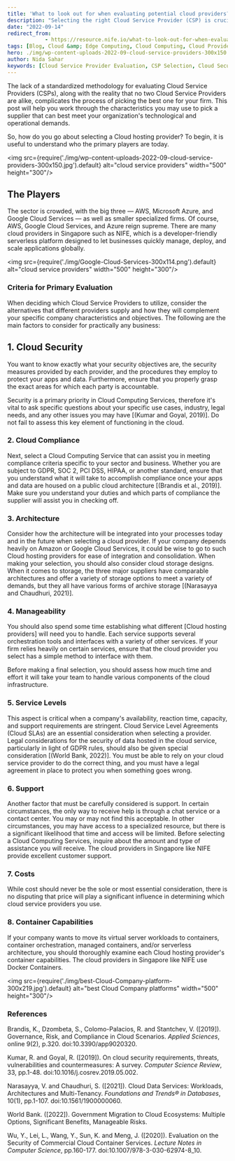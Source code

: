 ```yaml
---
title: 'What to look out for when evaluating potential cloud providers?'
description: "Selecting the right Cloud Service Provider (CSP) is crucial for meeting your organization's technological and operational demands. This article guides you through key criteria such as security, compliance, architecture, manageability, service levels, support, costs, and container capabilities to help you evaluate potential CSPs effectively."
date: "2022-09-14"
redirect_from: 
            - https://resource.nife.io/what-to-look-out-for-when-evaluating-potential-cloud-providers/
tags: [Blog, Cloud &amp; Edge Computing, Cloud Computing, Cloud Providers, Edge Computing]
hero: ./img/wp-content-uploads-2022-09-cloud-service-providers-300x150.jpg
author: Nida Sahar
keywords: [Cloud Service Provider Evaluation, CSP Selection, Cloud Security, Compliance, Architecture, Manageability, Costs, Container Capabilities]
---
```


The lack of a standardized methodology for evaluating Cloud Service Providers (CSPs), along with the reality that no two Cloud Service Providers are alike, complicates the process of picking the best one for your firm. This post will help you work through the characteristics you may use to pick a supplier that can best meet your organization's technological and operational demands.

So, how do you go about selecting a Cloud hosting provider? To begin, it is useful to understand who the primary players are today.


<img src={require('./img/wp-content-uploads-2022-09-cloud-service-providers-300x150.jpg').default} alt="cloud service providers" width="500" height="300"/>
<br/>


 

## The Players

The sector is crowded, with the big three — AWS, Microsoft Azure, and Google Cloud Services — as well as smaller specialized firms. Of course, AWS, Google Cloud Services, and Azure reign supreme. There are many cloud providers in Singapore such as NIFE, which is a developer-friendly serverless platform designed to let businesses quickly manage, deploy, and scale applications globally.


<img src={require('./img/Google-Cloud-Services-300x114.png').default} alt="cloud service providers" width="500" height="300"/>
<br/>


 

### Criteria for Primary Evaluation

When deciding which Cloud Service Providers to utilize, consider the alternatives that different providers supply and how they will complement your specific company characteristics and objectives. The following are the main factors to consider for practically any business:

## 1. Cloud Security

You want to know exactly what your security objectives are, the security measures provided by each provider, and the procedures they employ to protect your apps and data. Furthermore, ensure that you properly grasp the exact areas for which each party is accountable.

Security is a primary priority in Cloud Computing Services, therefore it's vital to ask specific questions about your specific use cases, industry, legal needs, and any other issues you may have [(Kumar and Goyal, 2019)]. Do not fail to assess this key element of functioning in the cloud.

### 2. Cloud Compliance

Next, select a Cloud Computing Service that can assist you in meeting compliance criteria specific to your sector and business. Whether you are subject to GDPR, SOC 2, PCI DSS, HIPAA, or another standard, ensure that you understand what it will take to accomplish compliance once your apps and data are housed on a public cloud architecture [(Brandis et al., 2019)]. Make sure you understand your duties and which parts of compliance the supplier will assist you in checking off.

### 3. Architecture

Consider how the architecture will be integrated into your processes today and in the future when selecting a cloud provider. If your company depends heavily on Amazon or Google Cloud Services, it could be wise to go to such Cloud hosting providers for ease of integration and consolidation. When making your selection, you should also consider cloud storage designs. When it comes to storage, the three major suppliers have comparable architectures and offer a variety of storage options to meet a variety of demands, but they all have various forms of archive storage [(Narasayya and Chaudhuri, 2021)].

### 4. Manageability

You should also spend some time establishing what different [Cloud hosting providers] will need you to handle. Each service supports several orchestration tools and interfaces with a variety of other services. If your firm relies heavily on certain services, ensure that the cloud provider you select has a simple method to interface with them.

Before making a final selection, you should assess how much time and effort it will take your team to handle various components of the cloud infrastructure.

### 5. Service Levels

This aspect is critical when a company's availability, reaction time, capacity, and support requirements are stringent. Cloud Service Level Agreements (Cloud SLAs) are an essential consideration when selecting a provider. Legal considerations for the security of data hosted in the cloud service, particularly in light of GDPR rules, should also be given special consideration [(World Bank, 2022)]. You must be able to rely on your cloud service provider to do the correct thing, and you must have a legal agreement in place to protect you when something goes wrong.

### 6. Support

Another factor that must be carefully considered is support. In certain circumstances, the only way to receive help is through a chat service or a contact center. You may or may not find this acceptable. In other circumstances, you may have access to a specialized resource, but there is a significant likelihood that time and access will be limited. Before selecting a Cloud Computing Services, inquire about the amount and type of assistance you will receive. The cloud providers in Singapore like NIFE provide excellent customer support.

### 7. Costs

While cost should never be the sole or most essential consideration, there is no disputing that price will play a significant influence in determining which cloud service providers you use.

### 8. Container Capabilities

If your company wants to move its virtual server workloads to containers, container orchestration, managed containers, and/or serverless architecture, you should thoroughly examine each Cloud hosting provider's container capabilities. The cloud providers in Singapore like NIFE use Docker Containers.


<img src={require('./img/best-Cloud-Company-platform-300x219.jpg').default} alt="best Cloud Company platforms" width="500" height="300"/>
<br/>


 

### References

Brandis, K., Dzombeta, S., Colomo-Palacios, R. and Stantchev, V. ([2019]). Governance, Risk, and Compliance in Cloud Scenarios. _Applied Sciences_, online 9(2), p.320. doi:10.3390/app9020320.

Kumar, R. and Goyal, R. ([2019]). On cloud security requirements, threats, vulnerabilities and countermeasures: A survey. _Computer Science Review_, 33, pp.1-48. doi:10.1016/j.cosrev.2019.05.002.

Narasayya, V. and Chaudhuri, S. ([2021]). Cloud Data Services: Workloads, Architectures and Multi-Tenancy. _Foundations and Trends® in Databases_, 10(1), pp.1-107. doi:10.1561/1900000060.

World Bank. ([2022]). Government Migration to Cloud Ecosystems: Multiple Options, Significant Benefits, Manageable Risks.

Wu, Y., Lei, L., Wang, Y., Sun, K. and Meng, J. ([2020]). Evaluation on the Security of Commercial Cloud Container Services. _Lecture Notes in Computer Science_, pp.160-177. doi:10.1007/978-3-030-62974-8_10.
